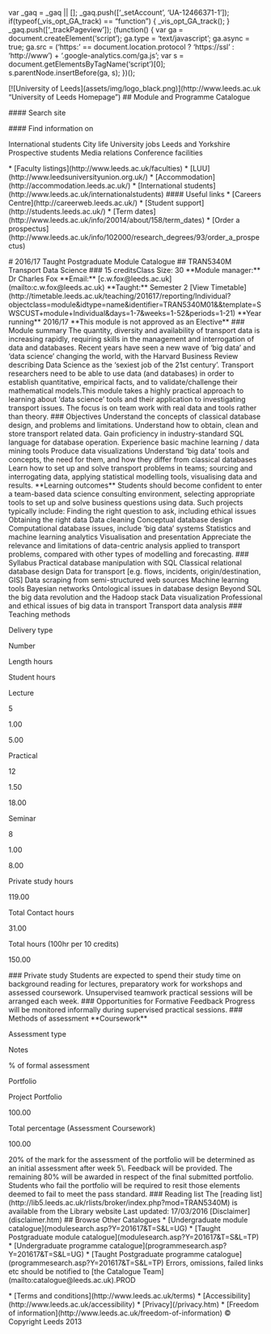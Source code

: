 var \_gaq = \_gaq || \[\]; \_gaq.push(\['\_setAccount', 'UA-12466371-1'\]); if(typeof(\_vis\_opt\_GA\_track) == "function") { \_vis\_opt\_GA\_track(); } \_gaq.push(\['\_trackPageview'\]); (function() { var ga = document.createElement('script'); ga.type = 'text/javascript'; ga.async = true; ga.src = ('https:' == document.location.protocol ? 'https://ssl' : 'http://www') + '.google-analytics.com/ga.js'; var s = document.getElementsByTagName('script')\[0\]; s.parentNode.insertBefore(ga, s); })();

\[!\[University of Leeds\](assets/img/logo_black.png)\](http://www.leeds.ac.uk "University of Leeds Homepage") ## Module and Programme Catalogue

\#### Search site

        

\#### Find information on

International students City life University jobs Leeds and Yorkshire Prospective students Media relations Conference facilities 

\* \[Faculty listings\](http://www.leeds.ac.uk/faculties) * \[LUU\](http://www.leedsuniversityunion.org.uk/) * \[Accommodation\](http://accommodation.leeds.ac.uk/) * \[International students\](http://www.leeds.ac.uk/internationalstudents) #### Useful links * \[Careers Centre\](http://careerweb.leeds.ac.uk/) * \[Student support\](http://students.leeds.ac.uk/) * \[Term dates\](http://www.leeds.ac.uk/info/20014/about/158/term\_dates) * \[Order a prospectus\](http://www.leeds.ac.uk/info/102000/research\_degrees/93/order\_a\_prospectus)

\# 2016/17 Taught Postgraduate Module Catalogue ## TRAN5340M Transport Data Science ### 15 creditsClass Size: 30 \*\*Module manager:\*\* Dr Charles Fox \*\*Email:\*\* \[c.w.fox@leeds.ac.uk\](mailto:c.w.fox@leeds.ac.uk) \*\*Taught:\*\* Semester 2 \[View Timetable\](http://timetable.leeds.ac.uk/teaching/201617/reporting/Individual?objectclass=module&idtype=name&identifier=TRAN5340M01&&template=SWSCUST+module+Individual&days=1-7&weeks=1-52&periods=1-21) \*\*Year running\*\* 2016/17 \*\*This module is not approved as an Elective\*\* ### Module summary The quantity, diversity and availability of transport data is increasing rapidly, requiring skills in the management and interrogation of data and databases. Recent years have seen a new wave of 'big data' and 'data science' changing the world, with the Harvard Business Review describing Data Science as the 'sexiest job of the 21st century'. Transport researchers need to be able to use data (and databases) in order to establish quantitative, empirical facts, and to validate/challenge their mathematical models.This module takes a highly practical approach to learning about 'data science' tools and their application to investigating transport issues. The focus is on team work with real data and tools rather than theory. ### Objectives Understand the concepts of classical database design, and problems and limitations. Understand how to obtain, clean and store transport related data. Gain proficiency in industry-standard SQL language for database operation. Experience basic machine learning / data mining tools Produce data visualizations Understand 'big data' tools and concepts, the need for them, and how they differ from classical databases Learn how to set up and solve transport problems in teams; sourcing and interrogating data, applying statistical modelling tools, visualising data and results. \*\*Learning outcomes\*\* Students should become confident to enter a team-based data science consulting environment, selecting appropriate tools to set up and solve business questions using data. Such projects typically include: Finding the right question to ask, including ethical issues Obtaining the right data Data cleaning Conceptual database design Computational database issues, include 'big data' systems Statistics and machine learning analytics Visualisation and presentation Appreciate the relevance and limitations of data-centric analysis applied to transport problems, compared with other types of modelling and forecasting. ### Syllabus Practical database manipulation with SQL Classical relational database design Data for transport \[e.g. flows, incidents, origin/destination, GIS\] Data scraping from semi-structured web sources Machine learning tools Bayesian networks Ontological issues in database design Beyond SQL the big data revolution and the Hadoop stack Data visualization Professional and ethical issues of big data in transport Transport data analysis ### Teaching methods

Delivery type

Number

Length hours

Student hours

Lecture

5

1.00

5.00

Practical

12

1.50

18.00

Seminar

8

1.00

8.00

Private study hours

119.00

Total Contact hours

31.00

Total hours (100hr per 10 credits)

150.00

\### Private study Students are expected to spend their study time on background reading for lectures, preparatory work for workshops and assessed coursework. Unsupervised teamwork practical sessions will be arranged each week. ### Opportunities for Formative Feedback Progress will be monitored informally during supervised practical sessions. ### Methods of assessment \*\*Coursework\*\*

Assessment type

Notes

% of formal assessment

Portfolio

Project Portfolio

100.00

Total percentage (Assessment Coursework)

100.00

20% of the mark for the assessment of the portfolio will be determined as an initial assessment after week 5\\. Feedback will be provided. The remaining 80% will be awarded in respect of the final submitted portfolio. Students who fail the portfolio will be required to resit those elements deemed to fail to meet the pass standard. ### Reading list The \[reading list\](http://lib5.leeds.ac.uk/rlists/broker/index.php?mod=TRAN5340M) is available from the Library website Last updated: 17/03/2016 \[Disclaimer\](disclaimer.htm) ## Browse Other Catalogues * \[Undergraduate module catalogue\](modulesearch.asp?Y=201617&T=S&L=UG) * \[Taught Postgraduate module catalogue\](modulesearch.asp?Y=201617&T=S&L=TP) * \[Undergraduate programme catalogue\](programmesearch.asp?Y=201617&T=S&L=UG) * \[Taught Postgraduate programme catalogue\](programmesearch.asp?Y=201617&T=S&L=TP) Errors, omissions, failed links etc should be notified to \[the Catalogue Team\](mailto:catalogue@leeds.ac.uk).PROD

\* \[Terms and conditions\](http://www.leeds.ac.uk/terms) * \[Accessibility\](http://www.leeds.ac.uk/accessibility) * \[Privacy\](/privacy.htm) * \[Freedom of information\](http://www.leeds.ac.uk/freedom-of-information) © Copyright Leeds 2013
